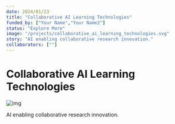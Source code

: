 ```yaml
---
date: 2024/01/23
title: "Collaborative AI Learning Technologies"
funded_by: ["Your Name","Your Name2"]
status: "Explore More"
image: "/projects/collaborative_ai_learning_technologies.svg"
story: "AI enabling collaborative research innovation."
collaborators: [""]
---
```


# Collaborative AI Learning Technologies

![img](/projects/imaging.svg)

AI enabling collaborative research innovation.